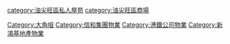 {{commonscat|Olympian City}}
{{catmore}}
[[Category:大角咀|Category:大角咀]]
[[category:油尖旺區私人屋苑|category:油尖旺區私人屋苑]]
[[category:油尖旺區商場|category:油尖旺區商場]]
[[Category:信和集團物業|Category:信和集團物業]]
[[Category:港鐵公司物業|Category:港鐵公司物業]]
[[Category:新鴻基地產物業|Category:新鴻基地產物業]]